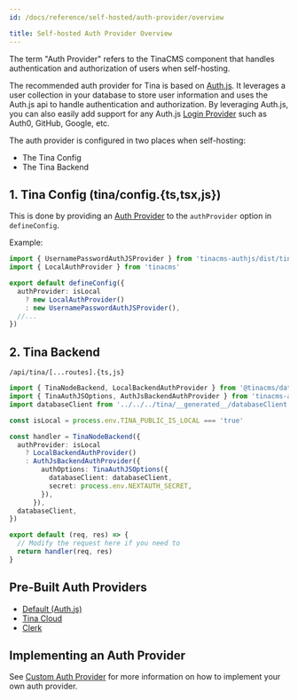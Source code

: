 ```yaml
---
id: /docs/reference/self-hosted/auth-provider/overview

title: Self-hosted Auth Provider Overview
---
```


The term "Auth Provider" refers to the TinaCMS component that handles authentication and authorization of users when self-hosting.

The recommended auth provider for Tina is based on [Auth.js](https://authjs.dev/). It leverages a user collection
in your database to store user information and uses the Auth.js api to handle authentication and authorization. By leveraging Auth.js,
you can also easily add support for any Auth.js [Login Provider](https://authjs.dev/getting-started/providers) such as Auth0, GitHub, Google, etc.

The auth provider is configured in two places when self-hosting:

- The Tina Config
- The Tina Backend

## 1. Tina Config (tina/config.{ts,tsx,js})

This is done by providing an [Auth Provider](/docs/reference/self-hosted/auth-provider/bring-your-own#) to the `authProvider` option in `defineConfig`.

Example:

```ts
import { UsernamePasswordAuthJSProvider } from 'tinacms-authjs/dist/tinacms'
import { LocalAuthProvider } from 'tinacms'

export default defineConfig({
  authProvider: isLocal
    ? new LocalAuthProvider()
    : new UsernamePasswordAuthJSProvider(),
  //...
})
```

## 2. Tina Backend

`/api/tina/[...routes].{ts,js}`

```ts
import { TinaNodeBackend, LocalBackendAuthProvider } from '@tinacms/datalayer'
import { TinaAuthJSOptions, AuthJsBackendAuthProvider } from 'tinacms-authjs'
import databaseClient from '../../../tina/__generated__/databaseClient'

const isLocal = process.env.TINA_PUBLIC_IS_LOCAL === 'true'

const handler = TinaNodeBackend({
  authProvider: isLocal
    ? LocalBackendAuthProvider()
    : AuthJsBackendAuthProvider({
        authOptions: TinaAuthJSOptions({
          databaseClient: databaseClient,
          secret: process.env.NEXTAUTH_SECRET,
        }),
      }),
  databaseClient,
})

export default (req, res) => {
  // Modify the request here if you need to
  return handler(req, res)
}
```

## Pre-Built Auth Providers

- [Default (Auth.js)](/docs/reference/self-hosted/auth-provider/authjs)
- [Tina Cloud](/docs/reference/self-hosted/auth-provider/tina-cloud)
- [Clerk](/docs/reference/self-hosted/auth-provider/clerk-auth)

## Implementing an Auth Provider

See [Custom Auth Provider](/docs/reference/self-hosted/auth-provider/bring-your-own) for more information on how to implement your own auth provider.
